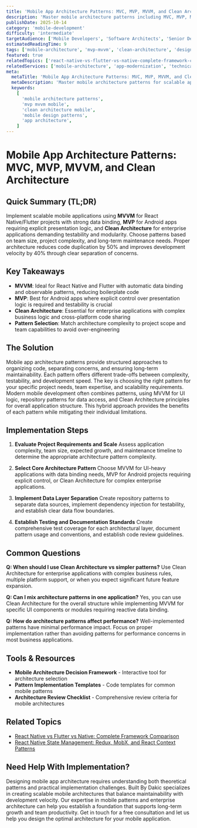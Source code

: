 ```yaml
---
title: 'Mobile App Architecture Patterns: MVC, MVP, MVVM, and Clean Architecture'
description: 'Master mobile architecture patterns including MVC, MVP, MVVM, and Clean Architecture for building scalable, maintainable mobile applications.'
publishDate: 2025-10-14
category: 'mobile-development'
difficulty: 'intermediate'
targetAudience: ['Mobile Developers', 'Software Architects', 'Senior Developers']
estimatedReadingTime: 9
tags: ['mobile-architecture', 'mvp-mvvm', 'clean-architecture', 'design-patterns', 'mobile-patterns']
featured: true
relatedTopics: ['react-native-vs-flutter-vs-native-complete-framework-comparison', 'cross-platform-development-strategy-hybrid-vs-native', 'react-native-state-management-redux-mobx-react-context-patterns', 'mobile-ui-ux-patterns-native-design-guidelines', 'mobile-app-performance-memory-battery-profiling', 'mobile-testing-strategies-unit-integration-e2e-testing', 'android-development-kotlin-modern-android-development-practices', 'ios-development-swift-modern-swift-uikit-patterns', 'mobile-ci-cd-pipelines-automated-builds-deployment', 'mobile-backend-integration-apis-offline-storage-sync']
relatedServices: ['mobile-architecture', 'app-modernization', 'technical-consulting']
meta:
  metaTitle: 'Mobile App Architecture Patterns: MVC, MVP, MVVM, and Clean Architecture Guide'
  metaDescription: 'Master mobile architecture patterns for scalable apps. Learn MVC, MVP, MVVM, and Clean Architecture with implementation examples and best practices.'
  keywords:
    [
      'mobile architecture patterns',
      'mvp mvvm mobile',
      'clean architecture mobile',
      'mobile design patterns',
      'app architecture',
    ]
---
```


# Mobile App Architecture Patterns: MVC, MVP, MVVM, and Clean Architecture

## Quick Summary (TL;DR)

Implement scalable mobile applications using **MVVM** for React Native/Flutter projects with strong data binding, **MVP** for Android apps requiring explicit presentation logic, and **Clean Architecture** for enterprise applications demanding testability and modularity. Choose patterns based on team size, project complexity, and long-term maintenance needs. Proper architecture reduces code duplication by 50% and improves development velocity by 40% through clear separation of concerns.

## Key Takeaways

- **MVVM**: Ideal for React Native and Flutter with automatic data binding and observable patterns, reducing boilerplate code
- **MVP**: Best for Android apps where explicit control over presentation logic is required and testability is crucial
- **Clean Architecture**: Essential for enterprise applications with complex business logic and cross-platform code sharing
- **Pattern Selection**: Match architecture complexity to project scope and team capabilities to avoid over-engineering

## The Solution

Mobile app architecture patterns provide structured approaches to organizing code, separating concerns, and ensuring long-term maintainability. Each pattern offers different trade-offs between complexity, testability, and development speed. The key is choosing the right pattern for your specific project needs, team expertise, and scalability requirements. Modern mobile development often combines patterns, using MVVM for UI logic, repository patterns for data access, and Clean Architecture principles for overall application structure. This hybrid approach provides the benefits of each pattern while mitigating their individual limitations.

## Implementation Steps

1. **Evaluate Project Requirements and Scale**
   Assess application complexity, team size, expected growth, and maintenance timeline to determine the appropriate architecture pattern complexity.

2. **Select Core Architecture Pattern**
   Choose MVVM for UI-heavy applications with data binding needs, MVP for Android projects requiring explicit control, or Clean Architecture for complex enterprise applications.

3. **Implement Data Layer Separation**
   Create repository patterns to separate data sources, implement dependency injection for testability, and establish clear data flow boundaries.

4. **Establish Testing and Documentation Standards**
   Create comprehensive test coverage for each architectural layer, document pattern usage and conventions, and establish code review guidelines.

## Common Questions

**Q: When should I use Clean Architecture vs simpler patterns?**
Use Clean Architecture for enterprise applications with complex business rules, multiple platform support, or when you expect significant future feature expansion.

**Q: Can I mix architecture patterns in one application?**
Yes, you can use Clean Architecture for the overall structure while implementing MVVM for specific UI components or modules requiring reactive data binding.

**Q: How do architecture patterns affect performance?**
Well-implemented patterns have minimal performance impact. Focus on proper implementation rather than avoiding patterns for performance concerns in most business applications.

## Tools & Resources

- **Mobile Architecture Decision Framework** - Interactive tool for architecture selection
- **Pattern Implementation Templates** - Code templates for common mobile patterns
- **Architecture Review Checklist** - Comprehensive review criteria for mobile architectures

## Related Topics

- [React Native vs Flutter vs Native: Complete Framework Comparison](/topics/react-native-vs-flutter-vs-native)
- [React Native State Management: Redux, MobX, and React Context Patterns](/topics/react-native-state-management-patterns)

## Need Help With Implementation?

Designing mobile app architecture requires understanding both theoretical patterns and practical implementation challenges. Built By Dakic specializes in creating scalable mobile architectures that balance maintainability with development velocity. Our expertise in mobile patterns and enterprise architecture can help you establish a foundation that supports long-term growth and team productivity. Get in touch for a free consultation and let us help you design the optimal architecture for your mobile application.
